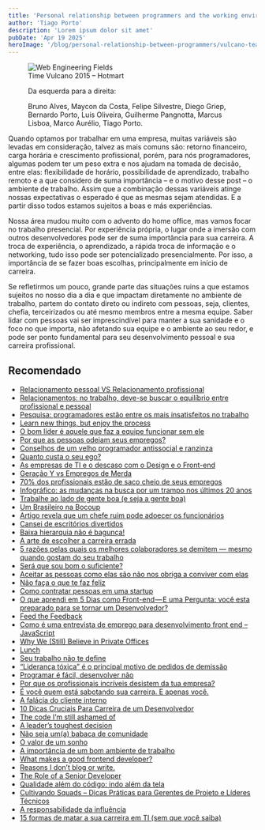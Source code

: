 ```yaml
---
title: 'Personal relationship between programmers and the working environment'
author: 'Tiago Porto'
description: 'Lorem ipsum dolor sit amet'
pubDate: 'Apr 19 2025'
heroImage: '/blog/personal-relationship-between-programmers/vulcano-team.jpg'
---
```


<figure>
  <img
    src="/blog/personal-relationship-between-programmers/vulcano-team.jpg"
    alt="Web Engineering Fields"
  />
  <figcaption>
Time Vulcano 2015 – Hotmart

Da esquerda para a direita:

Bruno Alves, Maycon da Costa, Felipe Silvestre, Diego Griep, Bernardo Porto, Luis Oliveira, Guilherme Pangnotta, Marcus Lisboa, Marco Aurélio, Tiago Porto.

</figcaption>
</figure>

Quando optamos por trabalhar em uma empresa, muitas variáveis são levadas em consideração, talvez as mais comuns são: retorno financeiro, carga horária e crescimento profissional, porém, para nós programadores, algumas podem ter um peso extra e nos ajudam na tomada de decisão, entre elas: flexibilidade de horário, possibilidade de aprendizado, trabalho remoto e a que considero de suma importância – e o motivo desse post – o ambiente de trabalho. Assim que a combinação dessas variáveis atinge nossas expectativas o esperado é que as mesmas sejam atendidas. E a partir disso todos estamos sujeitos a boas e más experiências.

Nossa área mudou muito com o advento do home office, mas vamos focar no trabalho presencial. Por experiência própria, o lugar onde a imersão com outros desenvolvedores pode ser de suma importância para sua carreira. A troca de experiência, o aprendizado, a rápida troca de informação e o networking, tudo isso pode ser potencializado presencialmente. Por isso, a importância de se fazer boas escolhas, principalmente em início de carreira.

Se refletirmos um pouco, grande parte das situações ruins a que estamos sujeitos no nosso dia a dia e que impactam diretamente no ambiente de trabalho, partem do contato direto ou indireto com pessoas, seja, clientes, chefia, terceirizados ou até mesmo membros entre a mesma equipe. Saber lidar com pessoas vai ser imprescindível para manter a sua sanidade e o foco no que importa, não afetando sua equipe e o ambiente ao seu redor, e pode ser ponto fundamental para seu desenvolvimento pessoal e sua carreira profissional.

## Recomendado

- [Relacionamento pessoal VS Relacionamento profissional](https://prezi.com/vebbaotvbdnm/relacionamento-pessoal-vs-relacionamento-profissional)
- [Relacionamentos: no trabalho, deve-se buscar o equilíbrio entre profissional e pessoal](http://www.administradores.com.br/noticias/carreira/relacionamentos-no-trabalho-deve-se-buscar-o-equilibrio-entre-profissional-e-pessoal/48420)
- [Pesquisa: programadores estão entre os mais insatisfeitos no trabalho](http://olhardigital.uol.com.br/pro/noticia/pesquisa-programadores-estao-entre-os-mais-insatisfeitos-no-trabalho/48227)
- [Learn new things, but enjoy the process](http://gabrielgodoy.com/learn-new-things-but-enjoy-the-process)
- [O bom líder é aquele que faz a equipe funcionar sem ele](http://www.administradores.com.br/artigos/carreira/o-bom-lider-e-aquele-que-faz-a-equipe-funcionar-sem-ele/86376)
- [Por que as pessoas odeiam seus empregos?](https://medium.com/brasil/por-que-as-pessoas-odeiam-seus-empregos-bc2400ddbcdc)
- [Conselhos de um velho programador antissocial e ranzinza](https://medium.com/brasil/conselhos-de-um-velho-programador-antissocial-e-ranzinza-3b32f7ba4561#.bh7y092og)
- [Quanto custa o seu ego?](http://tableless.com.br/quanto-custa-o-seu-ego)
- [As empresas de TI e o descaso com o Design e o Front-end](http://rodger.com.br/blog/2011/04/16/as-empresas-de-ti-e-o-descaso-com-o-design-e-o-front-end)
- [Geração Y vs Empregos de Merda](http://manualdohomemmoderno.com.br/comportamento/geracao-y-vs-empregos-de-merda)
- [70% dos profissionais estão de saco cheio de seus empregos](http://manualdohomemmoderno.com.br/comportamento/70-dos-profissionais-estao-de-saco-cheio-de-seus-empregos)
- [Infográfico: as mudanças na busca por um trampo nos últimos 20 anos](http://tutano.trampos.co/5358-infografico-as-mudancas-na-busca-por-um-trampo-nos-ultimos-20-anos)
- [Trabalhe ao lado de gente boa (e seja a gente boa)](http://tableless.com.br/trabalhe-ao-lado-de-gente-boa-e-seja-a-gente-boa)
- [Um Brasileiro na Bocoup](https://medium.com/brasil/um-brasileiro-na-bocoup-1b0f0fb9a9eb#.6utk94in4)
- [Artigo revela que um chefe ruim pode adoecer os funcionários](https://www.linkedin.com/pulse/artigo-revela-que-um-chefe-ruim-pode-adoecer-os-ana-colombia)
- [Cansei de escritórios divertidos](http://www.meioemensagem.com.br/home/opiniao/2016/06/20/cansei-de-escritorios-divertidos.html)
- [Baixa hierarquia não é bagunça!](https://medium.com/carreira-thoughtworks/baixa-hierarquia-n%C3%A3o-%C3%A9-bagun%C3%A7a-7c55dd5ca713#.7ixqfsx9y)
- [A arte de escolher a carreira errada](http://blog.hotmart.com/afiliados/escolher-carreira-errada)
- [5 razões pelas quais os melhores colaboradores se demitem — mesmo quando gostam do seu trabalho](https://matheusdesouza.com/2016/08/15/5-razoes-pela-quais-os-melhores-colaboradores-se-demitem-mesmo-quando-gostam-do-seu-trabalho/)
- [Será que sou bom o suficiente?](https://willianjusten.com.br/sou-bom-o-suficiente)
- [Aceitar as pessoas como elas são não nos obriga a conviver com elas](http://www.contioutra.com/aceitar-as-pessoas-como-elas-sao-nao-nos-obriga-conviver-com-elas)
- [Não faça o que te faz feliz](http://www.linkedin.com/pulse/n%C3%A3o-fa%C3%A7a-o-que-te-faz-feliz-matt-montenegro)
- [Como contratar pessoas em uma startup](http://www.joaopedroresende.com/como-contratar-pessoas-para-uma-startup)
- [O que aprendi em 5 Dias como Front-end — E uma Pergunta: você esta preparado para se tornar um Desenvolvedor?](https://medium.com/trainingcenter/o-que-aprendi-em-5-dias-como-front-end-voc%C3%AA-esta-preparado-para-se-tornar-um-desenvolvedor-deb2e573651)
- [Feed the Feedback](http://www.thoughtworks.com/pt/insights/blog/feed-feedback)
- [Como é uma entrevista de emprego para desenvolvimento front end – JavaScript](http://woliveiras.com.br/posts/Como-e-uma-entrevista-de-emprego-para-desenvolvimento-front-end-JavaScript)
- [Why We (Still) Believe in Private Offices](http://stackoverflow.blog/2015/01/16/why-we-still-believe-in-private-offices)
- [Lunch](http://www.joelonsoftware.com/2011/04/28/lunch)
- [Seu trabalho não te define](https://medium.com/@belotte/seu-trabalho-n%C3%A3o-te-define-eb3117704027)
- [“Liderança tóxica” é o principal motivo de pedidos de demissão](https://epocanegocios.globo.com/Carreira/noticia/2017/12/lideranca-toxica-e-o-principal-motivo-de-pedidos-de-demissao.html)
- [Programar é fácil, desenvolver não](https://medium.com/@lviecelli199/programar-%C3%A9-f%C3%A1cil-desenvolver-n%C3%A3o-7359b8cc67c1)
- [Por que os profissionais incríveis desistem da tua empresa?](https://www.linkedin.com/pulse/por-que-os-profissionais-incr%C3%ADveis-desistem-da-tua-rodrigo-giaffredo/)
- [É você quem está sabotando sua carreira. E apenas você.](https://www.linkedin.com/pulse/%C3%A9-voc%C3%AA-quem-est%C3%A1-sabotando-sua-carreira-e-apenas-thais-bittencourt/)
- [A falácia do cliente interno](http://www.guiadastartup.com.br/a-falacia-do-cliente-interno/)
- [10 Dicas Cruciais Para Carreira de um Desenvolvedor](http://programadorobjetivo.co/10-dicas-cruciais-na-carreira-de-um-desenvolvedor/)
- [The code I’m still ashamed of](https://medium.freecodecamp.org/the-code-im-still-ashamed-of-e4c021dff55e)
- [A leader’s toughest decision](https://kiply.com/blog/leaders-toughest-decision/)
- [Não seja um(a) babaca de comunidade](https://medium.com/trainingcenter/n%C3%A3o-seja-um-a-babaca-de-comunidade-4e4aa61090db)
- [O valor de um sonho](https://medium.com/@mvfsillva/o-valor-de-um-sonho-9232c25cf703)
- [A importância de um bom ambiente de trabalho](http://blog.convenia.com.br/ambiente-trabalho/)
- [What makes a good frontend developer?](https://zellwk.com/blog/good-frontend-developer/)
- [Reasons I don’t blog or write.](https://medium.com/hackernoon/reasons-i-dont-blog-or-write-67a8165f7ef1)
- [The Role of a Senior Developer](http://mattbriggs.net/blog/2015/06/01/the-role-of-a-senior-developer/)
- [Qualidade além do código: indo além da tela](https://imasters.com.br/desenvolvimento/qualidade-alem-codigo-indo-alem-da-tela)
- [Cultivando Squads – Dicas Práticas para Gerentes de Projeto e Líderes Técnicos](https://marco-mendes.com/2018/07/07/cultivando-squads-dicas-praticas-para-gerentes-de-projeto-e-lideres-tecnicos/)
- [A responsabilidade da influência](https://medium.com/neworder/a-responsabilidade-da-influ%C3%AAncia-5760ffa1916c)
- [15 formas de matar a sua carreira em TI (sem que você saiba)](https://cio.com.br/carreira/15-formas-de-matar-a-sua-carreira-em-ti-sem-que-voce-saiba/)
